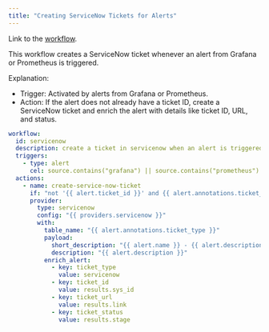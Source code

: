 ```yaml
---
title: "Creating ServiceNow Tickets for Alerts"
---
```


<Info>

Link to the [workflow](https://github.com/keephq/keep/blob/main/examples/workflows/create_service_now_ticket_upon_alerts.yml).

</Info>

This workflow creates a ServiceNow ticket whenever an alert from Grafana or Prometheus is triggered.


Explanation:
- Trigger: Activated by alerts from Grafana or Prometheus.
- Action: If the alert does not already have a ticket ID, create a ServiceNow ticket and enrich the alert with details like ticket ID, URL, and status.


```yaml
workflow:
  id: servicenow
  description: create a ticket in servicenow when an alert is triggered
  triggers:
    - type: alert
      cel: source.contains("grafana") || source.contains("prometheus")
  actions:
    - name: create-service-now-ticket
      if: "not '{{ alert.ticket_id }}' and {{ alert.annotations.ticket_type }}"
      provider:
        type: servicenow
        config: "{{ providers.servicenow }}"
        with:
          table_name: "{{ alert.annotations.ticket_type }}"
          payload:
            short_description: "{{ alert.name }} - {{ alert.description }} [created by Keep][fingerprint: {{alert.fingerprint}}]"
            description: "{{ alert.description }}"
          enrich_alert:
            - key: ticket_type
              value: servicenow
            - key: ticket_id
              value: results.sys_id
            - key: ticket_url
              value: results.link
            - key: ticket_status
              value: results.stage

```
